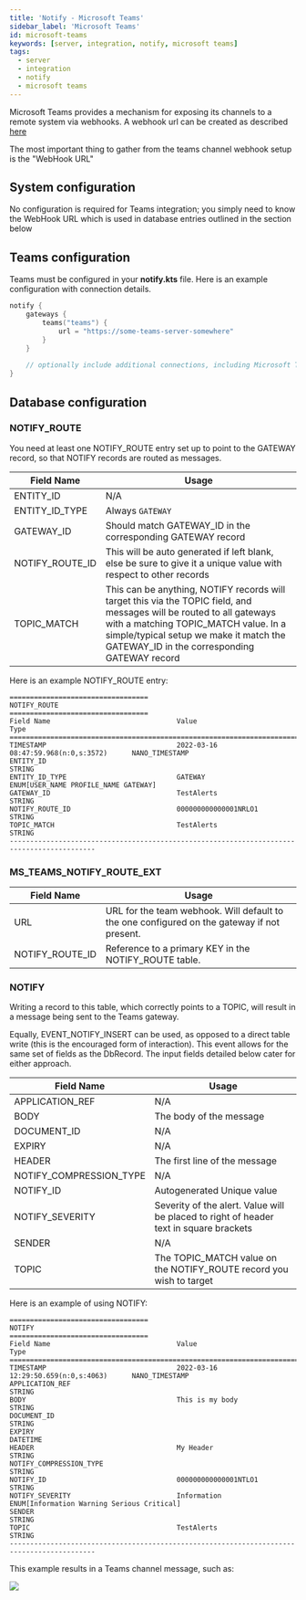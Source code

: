 ```yaml
---
title: 'Notify - Microsoft Teams'
sidebar_label: 'Microsoft Teams'
id: microsoft-teams
keywords: [server, integration, notify, microsoft teams]
tags:
  - server
  - integration
  - notify
  - microsoft teams
---
```


Microsoft Teams provides a mechanism for exposing its channels to a remote system via webhooks. A webhook url can be created as described [here](https://docs.microsoft.com/en-us/microsoftteams/platform/webhooks-and-connectors/how-to/add-incoming-webhook)

The most important thing to gather from the teams channel webhook setup is the "WebHook URL"

## System configuration

No configuration is required for Teams integration; you simply need to know the WebHook URL which is used in database entries outlined in the section below

## Teams configuration

Teams must be configured in your **notify.kts** file. Here is an example configuration with connection details. 

```kotlin
notify {
    gateways {
        teams("teams") {
            url = "https://some-teams-server-somewhere"
        }
	}
    
    // optionally include additional connections, including Microsoft Teams connections
}
```

## Database configuration

### NOTIFY_ROUTE

You need at least one NOTIFY_ROUTE entry set up to point to the GATEWAY record, so that NOTIFY records are routed as messages.

| Field Name | Usage |
| --- | --- |
| ENTITY_ID | N/A |
| ENTITY_ID_TYPE | Always `GATEWAY` |
| GATEWAY_ID | Should match GATEWAY_ID in the corresponding GATEWAY record |
| NOTIFY_ROUTE_ID | This will be auto generated if left blank, else be sure to give it a unique value with respect to other records |
| TOPIC_MATCH | This can be anything, NOTIFY records will target this via the TOPIC field, and messages will be routed to all gateways with a matching TOPIC_MATCH value. In a simple/typical setup we make it match the GATEWAY_ID in the corresponding GATEWAY record |

Here is an example NOTIFY_ROUTE entry:

```
==================================
NOTIFY_ROUTE
==================================
Field Name                               Value                                    Type
===========================================================================================
TIMESTAMP                                2022-03-16 08:47:59.968(n:0,s:3572)      NANO_TIMESTAMP
ENTITY_ID                                                                         STRING
ENTITY_ID_TYPE                           GATEWAY                                  ENUM[USER_NAME PROFILE_NAME GATEWAY]
GATEWAY_ID                               TestAlerts                               STRING
NOTIFY_ROUTE_ID                          000000000000001NRLO1                     STRING
TOPIC_MATCH                              TestAlerts                               STRING
-------------------------------------------------------------------------------------------
```

### MS_TEAMS_NOTIFY_ROUTE_EXT

| Field Name | Usage |
| --- | --- |
| URL | URL for the team webhook. Will default to the one configured on the gateway if not present. | 
| NOTIFY_ROUTE_ID | Reference to a primary KEY in the NOTIFY_ROUTE table. |

### NOTIFY

Writing a record to this table, which correctly points to a TOPIC, will result in a message being sent to the Teams gateway.

Equally, EVENT_NOTIFY_INSERT can be used, as opposed to a direct table write (this is the encouraged form of interaction). This event allows for the same set of fields as the DbRecord. The input fields detailed below cater for either approach.

| Field Name | Usage                                                                                  |
| --- |----------------------------------------------------------------------------------------|
| APPLICATION_REF | N/A                                                                                    |
| BODY | The body of the message                                                                |
| DOCUMENT_ID | N/A                                                                                    |
| EXPIRY | N/A                                                                                    |
| HEADER | The first line of the message                                                          |
| NOTIFY_COMPRESSION_TYPE | N/A                                                                                    |
| NOTIFY_ID | Autogenerated Unique value                                                             |
| NOTIFY_SEVERITY | Severity of the alert. Value will be placed to right of header text in square brackets |
| SENDER | N/A                                                                                    |
| TOPIC | The TOPIC_MATCH value on the NOTIFY_ROUTE record you wish to target                    |

Here is an example of using NOTIFY:

```
==================================
NOTIFY
==================================
Field Name                               Value                                    Type
===========================================================================================
TIMESTAMP                                2022-03-16 12:29:50.659(n:0,s:4063)      NANO_TIMESTAMP
APPLICATION_REF                                                                   STRING
BODY                                     This is my body                          STRING
DOCUMENT_ID                                                                       STRING
EXPIRY                                                                            DATETIME
HEADER                                   My Header                                STRING
NOTIFY_COMPRESSION_TYPE                                                           STRING
NOTIFY_ID                                000000000000001NTLO1                     STRING
NOTIFY_SEVERITY                          Information                              ENUM[Information Warning Serious Critical]
SENDER                                                                            STRING
TOPIC                                    TestAlerts                               STRING
-------------------------------------------------------------------------------------------
```

This example results in a Teams channel message, such as:

![](/img/notify-teams-example.png)
